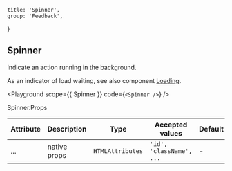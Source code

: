 
	title: 'Spinner',
	group: 'Feedback',
}

## Spinner

Indicate an action running in the background.

As an indicator of load waiting, see also component [Loading](/en-us/components/loading).

<Playground
	scope={{ Spinner }}
	code={`
<Spinner />
`}
/>

<Attributes edit="/pages/en-us/components/spinner.mdx">
<Attributes.Title>Spinner.Props</Attributes.Title>

| Attribute | Description  | Type             | Accepted values          | Default |
| --------- | ------------ | ---------------- | ------------------------ | ------- |
| ...       | native props | `HTMLAttributes` | `'id', 'className', ...` | -       |

</Attributes>


